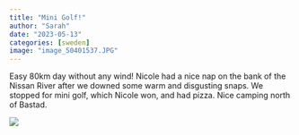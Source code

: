 ```yaml
---
title: "Mini Golf!"
author: "Sarah"
date: "2023-05-13"
categories: [sweden]
image: "image_50401537.JPG"
---
```


Easy 80km day without any wind! Nicole had a nice nap on the bank of the Nissan River after we downed some warm and disgusting snaps. We stopped for mini golf, which Nicole won, and had pizza. Nice camping north of Bastad.

![](image_50401537.JPG)

